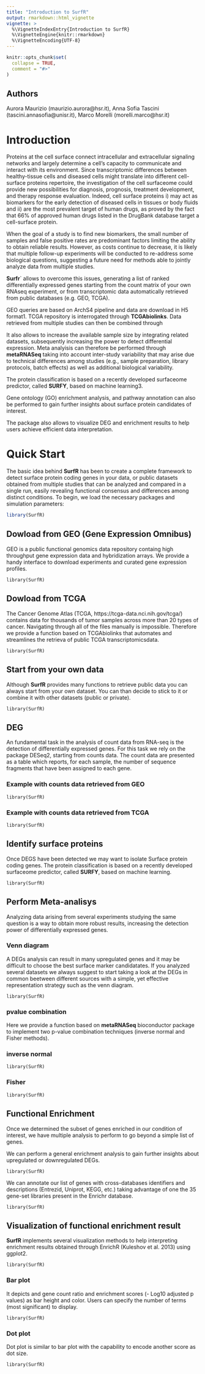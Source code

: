 ```yaml
---
title: "Introduction to SurfR"
output: rmarkdown::html_vignette
vignette: >
  %\VignetteIndexEntry{Introduction to SurfR}
  %\VignetteEngine{knitr::rmarkdown}
  %\VignetteEncoding{UTF-8}
---
```


```r
knitr::opts_chunk$set(
  collapse = TRUE,
  comment = "#>"
)
```
## Authors

Aurora Maurizio (maurizio.aurora@hsr.it), Anna Sofia Tascini (tascini.annasofia@unisr.it), Marco Morelli (morelli.marco@hsr.it)



# Introduction

Proteins at the cell surface connect intracellular and extracellular signaling networks and largely determine a cell’s capacity to communicate and interact with its environment. Since transcriptomic differences between healthy-tissue cells and diseased cells might translate into different cell-surface proteins repertoire, the investigation of the cell surfaceome could provide new possibilities for diagnosis, prognosis, treatment development, and therapy response evaluation. Indeed, cell surface proteins i) may act as biomarkers for the early detection of diseased cells in tissues or body fluids and ii) are the most prevalent target of human drugs, as proved by the fact that 66% of approved human drugs listed in the DrugBank database target a cell-surface protein. 

When the goal of a study is to find new biomarkers, the small number of samples and false positive rates are predominant factors limiting the ability to obtain reliable results. However, as costs continue to decrease, it is likely that multiple follow-up experiments will be conducted to re-address some biological questions, suggesting a future need for methods able to jointly analyze data from multiple studies. 

**Surfr**` allows to overcome this issues, generating a list of ranked differentially expressed genes starting from the count matrix of your own RNAseq experiment, or from transcriptomic data automatically retrieved from public databases (e.g. GEO, TCGA).

GEO queries are based on ArchS4 pipeline and data are download in H5 format1. TCGA repository is interrogated through **TCGAbiolinks**. Data retrieved from multiple studies can then be combined through

It also allows to increase the available sample size by integrating related datasets, subsequently increasing the power to detect differential expression. Meta analyisis can therefore be performed through **metaRNASeq** taking into account inter-study variability that may arise due to technical differences among studies (e.g., sample preparation, library protocols, batch effects) as well as additional biological variability. 

The protein classification is based on a recently developed surfaceome predictor, called **SURFY**, based on machine learning3. 

Gene ontology (GO) enrichment analysis, and pathway annotation can also be performed to gain further insights about surface protein candidates of interest.

The package also allows to visualize DEG and enrichment results to help users achieve efficient data interpretation. 

# Quick Start

The basic idea behind **SurfR** has been to create a complete framework to detect
surface protein coding genes in your data, or public datasets obtained from multiple studies that can be analyzed and compared in a single run, easily revealing functional consensus and differences among distinct conditions.
To begin, we load the necessary packages and simulation parameters:

```r
library(SurfR)
```




## Dowload from GEO (Gene Expression Omnibus)

GEO is a public functional genomics data repository containg high throughput gene expression data and hybridization arrays. We provide a handy interface to download experiments and curated gene expression profiles.


```
library(SurfR)
```



## Dowload from TCGA
The Cancer Genome Atlas (TCGA, https://tcga-data.nci.nih.gov/tcga/) contains data for thousands of tumor samples across more than 20 types of cancer.
Navigating through all of the files manually is impossible. Therefore we provide a function based on TCGAbiolinks that automates and streamlines the retrieva of public TCGA transcriptomicsdata.



```
library(SurfR)
```


## Start from your own data

Although **SurfR** provides many functions to retrieve public data you can always start from your own dataset.
You can than decide to stick to it or combine it with other datasets (public or private).



```
library(SurfR)
```


## DEG

An fundamental task in the analysis of count data from RNA-seq is the detection of differentially expressed genes. For this task we rely on the package DESeq2, starting from counts data.
The count data are presented as a table which reports, for each sample, the number of sequence fragments that have been assigned to each gene.  


### Example with counts data retrieved from GEO

```
library(SurfR)
```

### Example with counts data retrieved from TCGA
```
library(SurfR)
```

## Identify surface proteins

Once DEGS have been detected we may want to isolate Surface protein coding genes.
The protein classification is based on a recently developed surfaceome predictor, called **SURFY**, based on machine learning. 

```
library(SurfR)
```


## Perform Meta-analisys

Analyzing data arising from several experiments studying the same question is a way to obtain more robust results, increasing the detection power of differentially expressed genes. 

### Venn diagram

A DEGs analysis can result in many upregulated genes and it may be difficult to choose the best surface marker candidatates. If you analyzed several datasets we always suggest to start taking a look at the DEGs in common beetween different sources with a simple, yet effective representation strategy such as the venn diagram.

```
library(SurfR)
```

### pvalue combination

Here we provide a function based on **metaRNASeq** bioconductor package to implement two p-value combination techniques (inverse normal and Fisher methods).


### inverse normal

```
library(SurfR)
```

### Fisher


```
library(SurfR)
```


## Functional Enrichment
Once we determined the subset of genes enriched in our condition of interest, we have multiple analysis to perform to go beyond a simple list of genes. 

We can perform a general enrichment analysis to gain further insights about upregulated or downregulated DEGs.

```
library(SurfR)
```
We can annotate our list of genes with cross-databases identifiers and descriptions (Entrezid, Uniprot, KEGG, etc.) taking advantage of one the 35 gene-set libraries present in the Enrichr database.

```
library(SurfR)
```


## Visualization of functional enrichment result
**SurfR** implements several visualization methods to help interpreting enrichment results obtained through EnrichR (Kuleshov et al. 2013) using ggplot2.


```
library(SurfR)
```


### Bar plot 

It depicts and gene count ratio and enrichment scores (- Log10 adjusted p values) as bar height and color. Users can specify the number of terms (most significant) to display.


```
library(SurfR)
```

### Dot plot 

Dot plot is similar to bar plot with the capability to encode another score as dot size.


```
library(SurfR)
```



